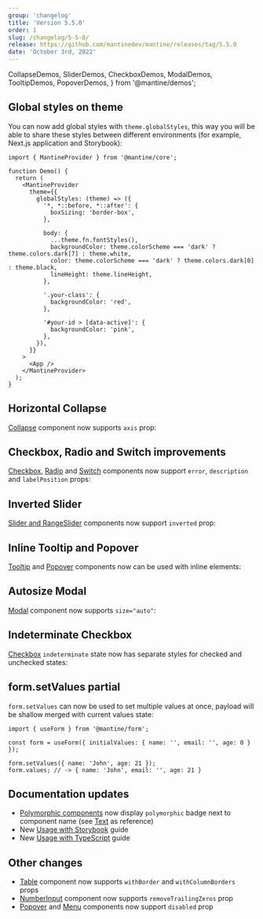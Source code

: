 ```yaml
---
group: 'changelog'
title: 'Version 5.5.0'
order: 1
slug: /changelog/5-5-0/
release: https://github.com/mantinedev/mantine/releases/tag/5.5.0
date: 'October 3rd, 2022'
---
```


  CollapseDemos,
  SliderDemos,
  CheckboxDemos,
  ModalDemos,
  TooltipDemos,
  PopoverDemos,
} from '@mantine/demos';

## Global styles on theme

You can now add global styles with `theme.globalStyles`,
this way you will be able to share these styles between different environments (for example, Next.js application and Storybook):

```tsx
import { MantineProvider } from '@mantine/core';

function Demo() {
  return (
    <MantineProvider
      theme={{
        globalStyles: (theme) => ({
          '*, *::before, *::after': {
            boxSizing: 'border-box',
          },

          body: {
            ...theme.fn.fontStyles(),
            backgroundColor: theme.colorScheme === 'dark' ? theme.colors.dark[7] : theme.white,
            color: theme.colorScheme === 'dark' ? theme.colors.dark[0] : theme.black,
            lineHeight: theme.lineHeight,
          },

          '.your-class': {
            backgroundColor: 'red',
          },

          '#your-id > [data-active]': {
            backgroundColor: 'pink',
          },
        }),
      }}
    >
      <App />
    </MantineProvider>
  );
}
```

## Horizontal Collapse

[Collapse](https://mantine.dev/core/collapse/) component now supports `axis` prop:

<Demo data={CollapseDemos.horizontal} />

## Checkbox, Radio and Switch improvements

[Checkbox](https://mantine.dev/core/checkbox/), [Radio](https://mantine.dev/core/radio/) and [Switch](https://mantine.dev/core/switch/)
components now support `error`, `description` and `labelPosition` props:

<Demo data={CheckboxDemos.configurator} />

## Inverted Slider

[Slider and RangeSlider](https://mantine.dev/core/slider/) components now support `inverted` prop:

<Demo data={SliderDemos.inverted} />

## Inline Tooltip and Popover

[Tooltip](https://mantine.dev/core/tooltip/) and [Popover](https://mantine.dev/core/popover/) components now can be used with inline elements:

<Demo data={TooltipDemos.inline} />

<Demo data={PopoverDemos.inline} />

## Autosize Modal

[Modal](https://mantine.dev/core/modal/) component now supports `size="auto"`:

<Demo data={ModalDemos.sizeAuto} />

## Indeterminate Checkbox

[Checkbox](https://mantine.dev/) `indeterminate` state now has separate styles for checked and unchecked states:

<Demo data={CheckboxDemos.states} />

## form.setValues partial

`form.setValues` can now be used to set multiple values at once, payload will be shallow merged with current values state:

```tsx
import { useForm } from '@mantine/form';

const form = useForm({ initialValues: { name: '', email: '', age: 0 } });

form.setValues({ name: 'John', age: 21 });
form.values; // -> { name: 'John', email: '', age: 21 }
```

## Documentation updates

- [Polymorphic components](https://mantine.dev/guides/polymorphic/) now display `polymorphic` badge next to component name (see [Text](https://mantine.dev/core/text/) as reference)
- New [Usage with Storybook](https://mantine.dev/guides/storybook/) guide
- New [Usage with TypeScript](https://mantine.dev/guides/typescript/) guide

## Other changes

- [Table](https://mantine.dev/core/table/) component now supports `withBorder` and `withColumnBorders` props
- [NumberInput](https://mantine.dev/core/number-input/) component now supports `removeTrailingZeros` prop
- [Popover](https://mantine.dev/core/popover/) and [Menu](https://mantine.dev/core/menu/) components now support `disabled` prop
